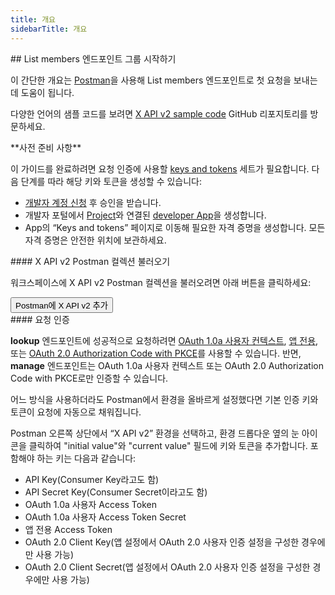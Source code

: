 ```yaml
---
title: 개요
sidebarTitle: 개요
---
```



<div id="getting-started-with-the-list-members-endpoint-group">
  ## List members 엔드포인트 그룹 시작하기
</div>

이 간단한 개요는 [Postman](/ko/tutorials/postman-getting-started)을 사용해 List members 엔드포인트로 첫 요청을 보내는 데 도움이 됩니다.

다양한 언어의 샘플 코드를 보려면 [X API v2 sample code](https://github.com/xdevplatform/Twitter-API-v2-sample-code) GitHub 리포지토리를 방문하세요.

<Note>
  **사전 준비 사항**

  이 가이드를 완료하려면 요청 인증에 사용할 [keys and tokens](/ko/resources/fundamentals/authentication) 세트가 필요합니다. 다음 단계를 따라 해당 키와 토큰을 생성할 수 있습니다:

  - [개발자 계정 신청](https://developer.x.com/en/apply-for-access) 후 승인을 받습니다.
  - 개발자 포털에서 [Project](/ko/resources/fundamentals/projects)와 연결된 [developer App](/ko/resources/fundamentals/developer-apps)을 생성합니다.
  - App의 “Keys and tokens” 페이지로 이동해 필요한 자격 증명을 생성합니다. 모든 자격 증명은 안전한 위치에 보관하세요.
</Note>

<div id="load-the-x-api-v2-postman-collection">
  #### X API v2 Postman 컬렉션 불러오기
</div>

워크스페이스에 X API v2 Postman 컬렉션을 불러오려면 아래 버튼을 클릭하세요:

<Button href="https://app.getpostman.com/run-collection/9956214-784efcda-ed4c-4491-a4c0-a26470a67400">
  Postman에 X API v2 추가
</Button>

<div id="authenticate-your-request">
  #### 요청 인증
</div>

**lookup** 엔드포인트에 성공적으로 요청하려면 [OAuth 1.0a 사용자 컨텍스트](/ko/resources/fundamentals/authentication#oauth-1-0a-2), [앱 전용](/ko/resources/fundamentals/authentication#bearer-token-also-known-as-app-only), 또는 [OAuth 2.0 Authorization Code with PKCE](ko/resources/fundamentals/authentication#oauth-2-0-authorization-code-flow-with-pkce-2)를 사용할 수 있습니다. 반면, **manage** 엔드포인트는 OAuth 1.0a 사용자 컨텍스트 또는 OAuth 2.0 Authorization Code with PKCE로만 인증할 수 있습니다.

어느 방식을 사용하더라도 Postman에서 환경을 올바르게 설정했다면 기본 인증 키와 토큰이 요청에 자동으로 채워집니다.

Postman 오른쪽 상단에서 “X API v2” 환경을 선택하고, 환경 드롭다운 옆의 눈 아이콘을 클릭하여 "initial value"와 "current value" 필드에 키와 토큰을 추가합니다. 포함해야 하는 키는 다음과 같습니다:

- API Key(Consumer Key라고도 함)
- API Secret Key(Consumer Secret이라고도 함)
- OAuth 1.0a 사용자 Access Token
- OAuth 1.0a 사용자 Access Token Secret
- 앱 전용 Access Token
- OAuth 2.0 Client Key(앱 설정에서 OAuth 2.0 사용자 인증 설정을 구성한 경우에만 사용 가능)
- OAuth 2.0 Client Secret(앱 설정에서 OAuth 2.0 사용자 인증 설정을 구성한 경우에만 사용 가능)